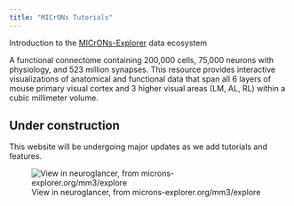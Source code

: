 ```yaml
---
title: "MICrONs Tutorials"
---
```


Introduction to the [MICrONs-Explorer](https://www.microns-explorer.org/) data ecosystem

A functional connectome containing 200,000 cells, 75,000 neurons with physiology, and 523 million synapses.
This resource provides interactive visualizations of anatomical and functional data that span all 6 layers of mouse primary visual cortex and 3 higher visual areas (LM, AL, RL) within a cubic millimeter volume.



::: {.callout-important}
## Under construction
This website will be undergoing major updates as we add tutorials and features. 
:::

![View in neuroglancer, from microns-explorer.org/mm3/explore](img/microns_explorer_landing.png)